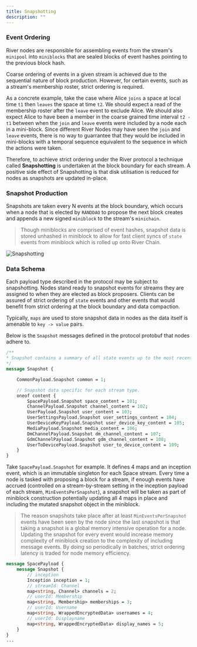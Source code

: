 ```yaml
---
title: Snapshotting
description: ""
---
```


### Event Ordering

River nodes are responsible for assembling events from the stream's `minipool` into `miniblocks` that are sealed blocks of event hashes pointing to the previous block hash.

Coarse ordering of events in a given stream is achieved due to the sequential nature of block production. However, for certain events, such as a stream's membership roster, strict ordering is required.

As a concrete example, take the case where Alice `joins` a space at local time `t1` then `leaves` the space at time `t2`. We should expect a read of the membership roster after the `leave` event to exclude Alice. We should also expect Alice to have been a member in the coarse grained time interval `t2 - t1` between when the `join` and `leave` events were included by a node each in a mini-block. Since different River Nodes may have seen the `join` and `leave` events, there is no way to guarrantee that they would be included in mini-blocks with a temporal sequence equivalent to the sequence in which the actions were taken.

Therefore, to achieve strict ordering under the River protocol a technique called **Snapshotting** is undertaken at the block boundary for each stream. A positive side effect of Snapshotting is that disk utilisation is reduced for nodes as snapshots are updated in-place.

### Snapshot Production

Snapshots are taken every N events at the block boundary, which occurs when a node that is elected by `RANDDAO` to propose the next block creates and appends a new signed `miniblock` to the stream's `minichain`.

> Though miniblocks are comprised of event hashes, snapshot data is stored unhashed in miniblock to allow for fast client syncs of `state` events from miniblock which is rolled up onto River Chain.

![Snapshotting](../images/snapshotting.png)

### Data Schema

Each payload type described in the protocol may be subject to snapshotting. Nodes stand ready to snapshot events for streams they are assigned to when they are elected as block proposers. Clients can be assured of strict ordering of `state` events and other events that would benefit from strict ordering at the block boundary and data compaction.

Typically, `maps` are used to store snapshot data in nodes as the data itself is amenable to `key -> value` pairs.

Below is the `Snapshot` messages defined in the protocol protobuf that nodes adhere to.

```protobuf
/**
* Snapshot contains a summary of all state events up to the most recent miniblock
*/
message Snapshot {

    CommonPayload.Snapshot common = 1;

    // Snapshot data specific for each stream type.
    oneof content {
        SpacePayload.Snapshot space_content = 101;
        ChannelPayload.Snapshot channel_content = 102;
        UserPayload.Snapshot user_content = 103;
        UserSettingsPayload.Snapshot user_settings_content = 104;
        UserDeviceKeyPayload.Snapshot user_device_key_content = 105;
        MediaPayload.Snapshot media_content = 106;
        DmChannelPayload.Snapshot dm_channel_content = 107;
        GdmChannelPayload.Snapshot gdm_channel_content = 108;
        UserToDevicePayload.Snapshot user_to_device_content = 109;
    }
}
```

Take `SpacePayload.Snapshot` for example. It defines 4 maps and an inception event, which is an immutable singleton for each Space stream. Every time a node is tasked with proposing a block for a stream, if enough events have accrued (controlled on a stream-by-stream setting in the inception payload of each stream, `MinEventsPerSnapshot`), a snapshot will be taken as part of miniblock construction potentially updating all 4 maps in place and including the mutated snapshot object in the miniblock.

> The reason snapshots take place after at least `MinEventsPerSnapshot` events have been seen by the node since the last snapshot is that taking a snapshot is a global memory intensive operation for a node. Updating the snapshot for every event would increase memory complexity of miniblock creation to the complexity of including message events. By doing so periodically in batches, strict ordering latency is traded for node memory efficiency.

```protobuf
message SpacePayload {
    message Snapshot {
        // inception
        Inception inception = 1;
        // streamId: Channel
        map<string, Channel> channels = 2;
        // userId: Membership
        map<string, Membership> memberships = 3;
        // userId: Username
        map<string, WrappedEncryptedData> usernames = 4;
        // userId: Displayname
        map<string, WrappedEncryptedData> display_names = 5;
    }
}
...
```
